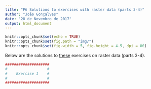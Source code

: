 ```yaml
---
title: "P6 Solutions to exercises with raster data (parts 3-4)"
author: "João Gonçalves"
date: "28 de Novembro de 2017"
output: html_document
---
```


```r

knitr::opts_chunk$set(echo = TRUE)
knitr::opts_chunk$set(fig.path = "img/")
knitr::opts_chunk$set(fig.width = 5, fig.height = 4.5, dpi = 80)

```

Below are the solutions to [these](http://r-exercises.com/2018/02/07/exercises-with-raster-data-parts-3-4/) exercises on raster data (parts 3-4).


```r

####################
#                  #
#    Exercise 1    #
#                  #
####################



```

